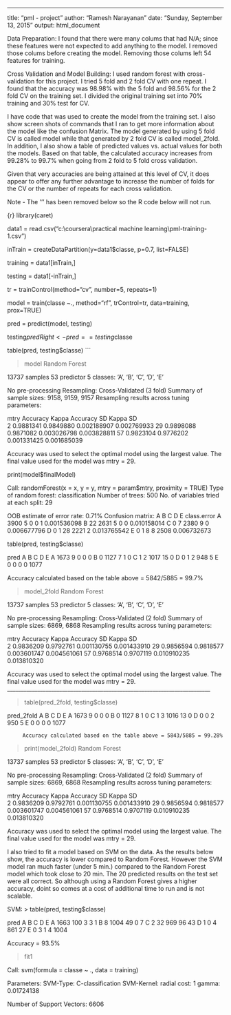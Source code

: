 ---
title: "pml - project"
author: "Ramesh Narayanan"
date: "Sunday, September 13, 2015"
output: html_document

Data Preparation:
I found that there were many colums that had N/A; since these features were not expected to add anything to the model. I removed those colums before creating the model. Removing those colums left 54 features for training.


Cross Validation and Model Building:
I used random forest with cross-validation for this project. I tried 5 fold and 2 fold CV with one repeat. I found that the accuracy was 98.98% with the 5 fold and 98.56% for the 2 fold CV on the training set. I divided the original training set into 70% training and 30% test for CV.  

I have code that was used to create the model from the training set. I also show screen shots of commands that I ran to get more information about the model like the confusion Matrix. The model generated by using 5 fold CV is called model while that generated by 2 fold CV is called model_2fold. In addition, I also show a table of predicted values vs. actual values for both the models. Based on that table, the calculated accuracy increases from 99.28% to 99.7% when going from 2 fold to 5 fold cross validation.

Given that very accuracies are being attained at this level of CV, it does appear to offer any further advantage to increase the number of folds for the CV or the number of repeats for each cross validation. 

Note - The ''' has been removed below so the R code below will not run.

{r}
library(caret)

data1 = read.csv("c:\\coursera\\practical machine learning\\pml-training-1.csv")

inTrain = createDataPartition(y=data1$classe, p=0.7, list=FALSE)

training = data1[inTrain,]

testing = data1[-inTrain,]

tr = trainControl(method="cv", number=5, repeats=1)

model = train(classe ~., method="rf", trControl=tr, data=training, prox=TRUE)

pred = predict(model, testing)

testing$predRight <- pred==testing$classe

table(pred, testing$classe)
```

>model
Random Forest 

13737 samples
53 predictor
5 classes: 'A', 'B', 'C', 'D', 'E' 

No pre-processing
Resampling: Cross-Validated (3 fold) 
Summary of sample sizes: 9158, 9159, 9157 
Resampling results across tuning parameters:
  
  mtry  Accuracy   Kappa      Accuracy SD  Kappa SD   
2    0.9881341  0.9849880  0.002188907  0.002769933
29    0.9898088  0.9871082  0.003026798  0.003828811
57    0.9823104  0.9776202  0.001331425  0.001685039

Accuracy was used to select the optimal model using  the largest value.
The final value used for the model was mtry = 29. 

print(model$finalModel)

Call:
  randomForest(x = x, y = y, mtry = param$mtry, proximity = TRUE) 
Type of random forest: classification
Number of trees: 500
No. of variables tried at each split: 29

OOB estimate of  error rate: 0.71%
Confusion matrix:
  A    B    C    D    E class.error
A 3900    5    0    0    1 0.001536098
B   22 2631    5    0    0 0.010158014
C    0    7 2380    9    0 0.006677796
D    0    1   28 2221    2 0.013765542
E    0    1    8    8 2508 0.006732673


table(pred, testing$classe)

pred    A    B    C    D    E
A 1673    9    0    0    0
B    0 1127    7    1    0
C    1    2 1017   15    0
D    0    1    2  948    5
E    0    0    0    0 1077

Accuracy calculated based on the table above = 5842/5885 = 99.7%


 >model_2fold
Random Forest 

13737 samples
   53 predictor
    5 classes: 'A', 'B', 'C', 'D', 'E' 

No pre-processing
Resampling: Cross-Validated (2 fold) 
Summary of sample sizes: 6869, 6868 
Resampling results across tuning parameters:

  mtry  Accuracy   Kappa      Accuracy SD  Kappa SD   
   2    0.9836209  0.9792761  0.001130755  0.001433910
  29    0.9856594  0.9818577  0.003601747  0.004561061
  57    0.9768514  0.9707119  0.010910235  0.013810320

Accuracy was used to select the optimal model using  the largest value.
The final value used for the model was mtry = 29. 
__________________________________________________________________________

> table(pred_2fold, testing$classe)
          
pred_2fold    A    B    C    D    E
         A 1673    9    0    0    0
         B    0 1127    8    1    0
         C    1    3 1016   13    0
         D    0    0    2  950    5
         E    0    0    0    0 1077
         
         Accuracy calculated based on the table above = 5843/5885 = 99.28%


>print(model_2fold)
Random Forest 

13737 samples
   53 predictor
    5 classes: 'A', 'B', 'C', 'D', 'E' 

No pre-processing
Resampling: Cross-Validated (2 fold) 
Summary of sample sizes: 6869, 6868 
Resampling results across tuning parameters:

  mtry  Accuracy   Kappa      Accuracy SD  Kappa SD   
   2    0.9836209  0.9792761  0.001130755  0.001433910
  29    0.9856594  0.9818577  0.003601747  0.004561061
  57    0.9768514  0.9707119  0.010910235  0.013810320

Accuracy was used to select the optimal model using  the largest value.
The final value used for the model was mtry = 29. 

I also tried to fit a model based on SVM on the data. As the results below show, the accuracy is lower compared to Random Forest. However the SVM model ran much faster (under 5 min.) compared to the Random Forest model which took close to 20 min. The 20 predicted results on the test set were all correct. So although using a Random Forest gives a higher accuracy, doint so comes at a cost of additional time to run and is not scalable.

SVM:
> table(pred, testing$classe)
    
pred    A    B    C    D    E
   A 1663  100    3    3    1
   B    8 1004   49    0    7
   C    2   32  969   96   43
   D    1    0    4  861   27
   E    0    3    1    4 1004
   
   Accuracy = 93.5%
  
>fit1

Call:
svm(formula = classe ~ ., data = training)


Parameters:
   SVM-Type:  C-classification 
 SVM-Kernel:  radial 
       cost:  1 
      gamma:  0.01724138 

Number of Support Vectors:  6606


